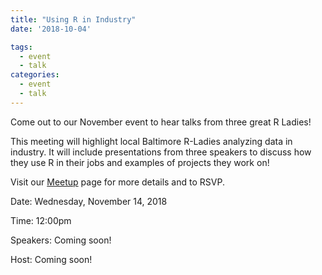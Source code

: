 ```yaml
---
title: "Using R in Industry"
date: '2018-10-04'

tags:
  - event
  - talk
categories:
  - event
  - talk
---
```


Come out to our November event to hear talks from three great R Ladies!

This meeting will highlight local Baltimore R-Ladies analyzing data in industry. It will include presentations from three speakers to discuss how they use R in their jobs and examples of projects they work on!

Visit our [Meetup](https://www.meetup.com/rladies-baltimore/events/254235117/) page for more details and to RSVP.

Date: Wednesday, November 14, 2018

Time: 12:00pm

Speakers: Coming soon!

Host: Coming soon!
